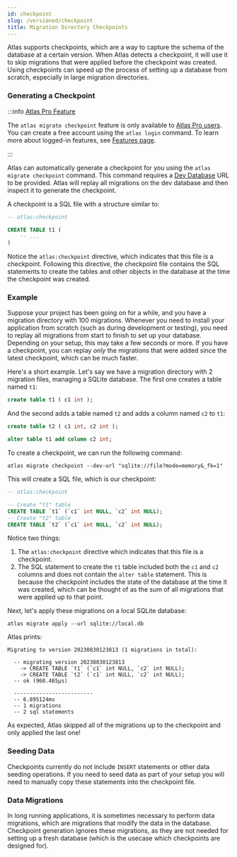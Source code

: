 ```yaml
---
id: checkpoint
slug: /versioned/checkpoint
title: Migration Directory Checkpoints
---
```


Atlas supports checkpoints, which are a way to capture the schema of the database at a certain version.
When Atlas detects a checkpoint, it will use it to skip migrations that were applied before the checkpoint was created.
Using checkpoints can speed up the process of setting up a database from scratch, especially in large migration directories.

### Generating a Checkpoint

:::info [Atlas Pro Feature](/features#pro)

The `atlas migrate checkpoint` feature is only available to [Atlas Pro users](/features#pro). You can create a free account
using the `atlas login` command. To learn more about logged-in features, see [Features page](/features).

:::

Atlas can automatically generate a checkpoint for you using the `atlas migrate checkpoint` command. This command
requires a [Dev Database](/concepts/dev-database) URL to be provided. Atlas will replay all migrations on the dev
database and then inspect it to generate the checkpoint.

A checkpoint is a SQL file with a structure similar to:

```sql
-- atlas:checkpoint

CREATE TABLE t1 (
    -- ...
)
```

Notice the `atlas:checkpoint` directive, which indicates that this file is a checkpoint. Following this directive,
the checkpoint file contains the SQL statements to create the tables and other objects in the database at the time
the checkpoint was created.

### Example

Suppose your project has been going on for a while, and you have a migration directory with 100 migrations. Whenever
you need to install your application from scratch (such as during development or testing), you need to replay all
migrations from start to finish to set up your database. Depending on your setup, this may take a few seconds or more.
If you have a checkpoint, you can replay *only* the migrations that were added since the latest checkpoint, which
can be much faster.

Here's a short example. Let's say we have a migration directory with 2 migration files, managing a
SQLite database. The first one creates a table named `t1`:

```sql title="migrations/20230830122359_start.sql"
create table t1 ( c1 int );
```
And the second adds a table named `t2` and adds a column named `c2` to `t1`:

```sql title="migrations/20230830122414_t2.sql.sql"
create table t2 ( c1 int, c2 int );

alter table t1 add column c2 int;
```

To create a checkpoint, we can run the following command:

```shell
atlas migrate checkpoint --dev-url "sqlite://file?mode=memory&_fk=1"
```

This will create a SQL file, which is our checkpoint:
```sql title="20230830123813_checkpoint.sql"
-- atlas:checkpoint

-- Create "t1" table
CREATE TABLE `t1` (`c1` int NULL, `c2` int NULL);
-- Create "t2" table
CREATE TABLE `t2` (`c1` int NULL, `c2` int NULL);
```

Notice two things:
1. The `atlas:checkpoint` directive which indicates that this file is a checkpoint.
2. The SQL statement to create the `t1` table included both the `c1` and `c2` columns and does not contain the
`alter table` statement. This is because the checkpoint includes the state of the database at the time it was created,
which can be thought of as the sum of all migrations that were applied up to that point.

Next, let's apply these migrations on a local SQLite database:

```shell
atlas migrate apply --url sqlite://local.db
```
Atlas prints:
```applylog
Migrating to version 20230830123813 (1 migrations in total):

  -- migrating version 20230830123813
    -> CREATE TABLE `t1` (`c1` int NULL, `c2` int NULL);
    -> CREATE TABLE `t2` (`c1` int NULL, `c2` int NULL);
  -- ok (960.465µs)

  -------------------------
  -- 6.895124ms
  -- 1 migrations
  -- 2 sql statements
```

As expected, Atlas skipped all of the migrations up to the checkpoint and only applied the last one!

### Seeding Data

Checkpoints currently do not include `INSERT` statements or other data seeding operations. If you need to seed data
as part of your setup you will need to manually copy these statements into the checkpoint file.

### Data Migrations

In long running applications, it is sometimes necessary to perform data migrations, which are migrations that
modify the data in the database. Checkpoint generation ignores these migrations, as they are not needed for setting
up a fresh database (which is the usecase which checkpoints are designed for).
